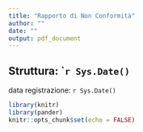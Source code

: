 ```yaml
---
title: "Rapporto di Non Conformità"
author: ""
date: ""
output: pdf_document
---
```



## Struttura: ````r Sys.Date()```

data registrazione: ```r Sys.Date()```


```r
library(knitr)
library(pander)
knitr::opts_chunk$set(echo = FALSE)
```

<!-- ```{r, results='asis'} -->
<!-- panderOptions('knitr.auto.asis', FALSE) -->
<!-- for(d in datasets) { -->
<!--   pander::pander(d, split.table=120) -->
<!-- } -->
<!-- ``` -->
